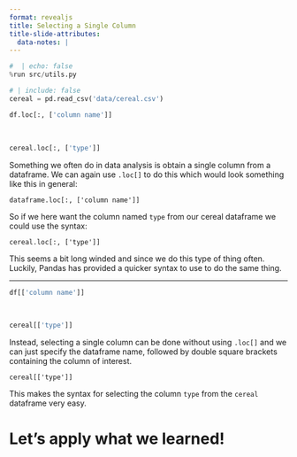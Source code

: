 ```yaml
---
format: revealjs
title: Selecting a Single Column
title-slide-attributes:
  data-notes: |
---
```


```python
#  | echo: false
%run src/utils.py
```


```python
# | include: false
cereal = pd.read_csv('data/cereal.csv')
```


```python
df.loc[:, ['column name']]
```

<br>

```python
cereal.loc[:, ['type']]
```

:::{.notes} 
Something we often do in data analysis is obtain a single column from a dataframe.
We can again use `.loc[]` to do this which would look something like this in general:

`dataframe.loc[:, ['column name']]` 

So if we here want the column named `type` from our cereal dataframe we could use the syntax: 

`cereal.loc[:, ['type']]` 

This seems a bit long winded and since we do this type of thing often. Luckily, Pandas has provided a quicker syntax to use to do the same thing.
:::

---

``` Python
df[['column name']]
```

<br>

```python
cereal[['type']]
```


:::{.notes}
Instead, selecting a single column can be done without using `.loc[]` and we can just specify the dataframe name, followed by double square brackets containing the column of interest.

`cereal[['type']]`

This makes the syntax for selecting the column `type` from the `cereal` dataframe very easy.
:::


# Let’s apply what we learned!